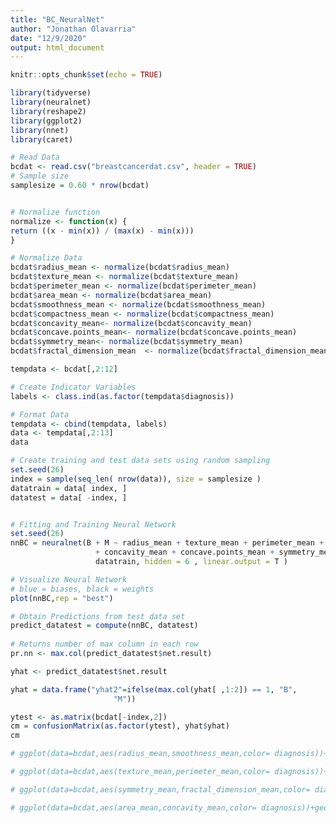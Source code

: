 ```yaml
---
title: "BC_NeuralNet"
author: "Jonathan Olavarria"
date: "12/9/2020"
output: html_document
---
```


```r
knitr::opts_chunk$set(echo = TRUE)
```

```r
library(tidyverse)
library(neuralnet)
library(reshape2)
library(ggplot2)
library(nnet)
library(caret)
```

```r
# Read Data
bcdat <- read.csv("breastcancerdat.csv", header = TRUE)
# Sample size 
samplesize = 0.60 * nrow(bcdat)


# Normalize function
normalize <- function(x) {
return ((x - min(x)) / (max(x) - min(x)))
}

# Normalize Data
bcdat$radius_mean <- normalize(bcdat$radius_mean)
bcdat$texture_mean <- normalize(bcdat$texture_mean)
bcdat$perimeter_mean <- normalize(bcdat$perimeter_mean)
bcdat$area_mean <- normalize(bcdat$area_mean)
bcdat$smoothness_mean <- normalize(bcdat$smoothness_mean)
bcdat$compactness_mean <- normalize(bcdat$compactness_mean)
bcdat$concavity_mean<- normalize(bcdat$concavity_mean)
bcdat$concave.points_mean<- normalize(bcdat$concave.points_mean)
bcdat$symmetry_mean<- normalize(bcdat$symmetry_mean)
bcdat$fractal_dimension_mean  <- normalize(bcdat$fractal_dimension_mean)

tempdata <- bcdat[,2:12]

# Create Indicator Variables
labels <- class.ind(as.factor(tempdata$diagnosis))

# Format Data
tempdata <- cbind(tempdata, labels)
data <- tempdata[,2:13]
data
```


```r
# Create training and test data sets using random sampling
set.seed(26)
index = sample(seq_len( nrow(data)), size = samplesize )
datatrain = data[ index, ]
datatest = data[ -index, ]


# Fitting and Training Neural Network
set.seed(26)
nnBC = neuralnet(B + M ~ radius_mean + texture_mean + perimeter_mean + area_mean +smoothness_mean+compactness_mean
                   + concavity_mean + concave.points_mean + symmetry_mean + fractal_dimension_mean,
                   datatrain, hidden = 6 , linear.output = T )
```

```r
# Visualize Neural Network
# blue = biases, black = weights
plot(nnBC,rep = "best")

```


```r
# Obtain Predictions from test data set
predict_datatest = compute(nnBC, datatest)
  
# Returns number of max column in each row 
pr.nn <- max.col(predict_datatest$net.result)
```

```r
yhat <- predict_datatest$net.result

yhat = data.frame("yhat2"=ifelse(max.col(yhat[ ,1:2]) == 1, "B",
                       "M"))

ytest <- as.matrix(bcdat[-index,2])
cm = confusionMatrix(as.factor(ytest), yhat$yhat)
cm
```



```r
# ggplot(data=bcdat,aes(radius_mean,smoothness_mean,color= diagnosis))+geom_point()
```

```r
# ggplot(data=bcdat,aes(texture_mean,perimeter_mean,color= diagnosis))+geom_point()
```

```r
# ggplot(data=bcdat,aes(symmetry_mean,fractal_dimension_mean,color= diagnosis))+geom_point()
```

```r
# ggplot(data=bcdat,aes(area_mean,concavity_mean,color= diagnosis))+geom_point()
```






